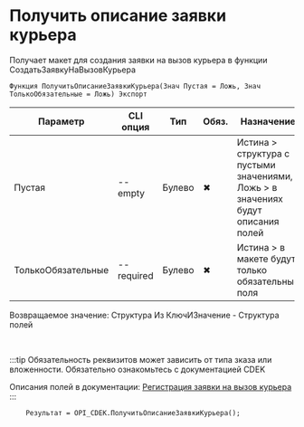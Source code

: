 ﻿---
sidebar_position: 4
---


# Получить описание заявки курьера
 Получает макет для создания заявки на вызов курьера в функции СоздатьЗаявкуНаВызовКурьера



`Функция ПолучитьОписаниеЗаявкиКурьера(Знач Пустая = Ложь, Знач ТолькоОбязательные = Ложь) Экспорт`

  | Параметр | CLI опция | Тип | Обяз. | Назначение |
  |-|-|-|-|-|
  | Пустая | --empty | Булево | &#x2716; | Истина > структура с пустыми значениями, Ложь > в значениях будут описания полей |
  | ТолькоОбязательные | --required | Булево | &#x2716; | Истина > в макете будут только обязательные поля |

  
  Возвращаемое значение:   Структура Из КлючИЗначение - Структура полей

<br/>

:::tip
Обязательность реквизитов может зависить от типа зказа или вложенности. Обязательно ознакомьтесь с документацией CDEK

 Описания полей в документации: [Регистрация заявки на вызов курьера](https://api-docs.cdek.ru/29925274.html)
:::
<br/>


```bsl title="Пример использования для 1С:Предприятие/OneScript"
    Результат = OPI_CDEK.ПолучитьОписаниеЗаявкиКурьера();
```
    



```json title="Результат"

```

